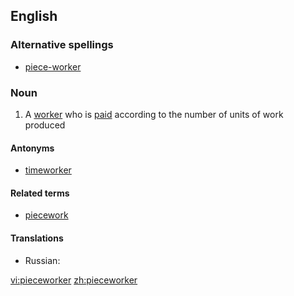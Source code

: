 ==English==

===Alternative spellings===
* [[piece-worker]]

===Noun===
{{en-noun}}

# A [[worker]] who is [[paid]] according to the number of units of work produced

====Antonyms====
* [[timeworker]]

====Related terms====
* [[piecework]]

====Translations====
{{trans-top|A worker paid according to the number of units produced}}
* Russian: {{t+|ru|сдельщик|m}}
{{trans-mid}}
{{trans-bottom}}

[[vi:pieceworker]]
[[zh:pieceworker]]